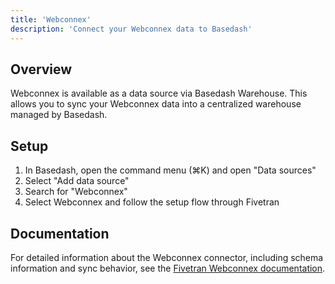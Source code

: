 ```yaml
---
title: 'Webconnex'
description: 'Connect your Webconnex data to Basedash'
---
```


## Overview

Webconnex is available as a data source via Basedash Warehouse. This allows you to sync your Webconnex data into a centralized warehouse managed by Basedash.

## Setup

1. In Basedash, open the command menu (⌘K) and open "Data sources"
2. Select "Add data source"
3. Search for "Webconnex"
4. Select Webconnex and follow the setup flow through Fivetran

## Documentation

For detailed information about the Webconnex connector, including schema information and sync behavior, see the [Fivetran Webconnex documentation](https://fivetran.com/docs/connectors/applications/webconnex).
